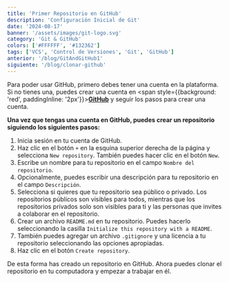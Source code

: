 ```yaml
---
title: 'Primer Repositorio en GitHub'
description: 'Configuración Inicial de Git'
date: '2024-08-17'
banner: '/assets/images/git-logo.svg'
category: 'Git & GitHub'
colors: ['#FFFFFF', '#132362']
tags: ['VCS', 'Control de Versiones', 'Git', 'GitHub']
anterior: '/blog/GitAndGitHub1'
siguiente: '/blog/clonar-github'
---
```


Para poder usar GitHub, primero debes tener una cuenta en la plataforma. Si no tienes una, puedes crear
una cuenta en <span style={{background: 'red', paddingInline: '2px'}}>**[GitHub](https://github.com "GitHub")**</span>
y seguir los pasos para crear una cuenta.

**Una vez que tengas una cuenta en GitHub, puedes crear un repositorio siguiendo los siguientes pasos:**

1. Inicia sesión en tu cuenta de GitHub.
2. Haz clic en el botón `+` en la esquina superior derecha de la página y selecciona `New repository`. También puedes
hacer clic en el botón `New`.
3. Escribe un nombre para tu repositorio en el campo `Nombre del repositorio`.
4. Opcionalmente, puedes escribir una descripción para tu repositorio en el campo `Descripción`.
5. Selecciona si quieres que tu repositorio sea público o privado. Los repositorios públicos son visibles para todos,
mientras que los repositorios privados solo son visibles para ti y las personas que invites a colaborar en el
repositorio.
6. Crear un archivo `README.md` en tu repositorio. Puedes hacerlo seleccionando la casilla `Initialize this
repository with a README`.
7. También puedes agregar un archivo `.gitignore` y una licencia a tu repositorio seleccionando las opciones apropiadas.
8. Haz clic en el botón `Create repository`.


De esta forma has creado un repositorio en GitHub. Ahora puedes clonar el repositorio en tu computadora y empezar a
trabajar en él.
